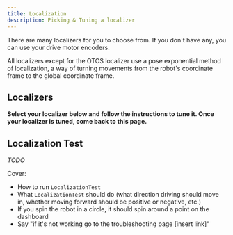 ```yaml
---
title: Localization
description: Picking & Tuning a localizer
---
```




There are many localizers for you to choose from. If you don't have any, you
can use your drive motor encoders.

All localizers except for the OTOS localizer
use a pose exponential method of localization, a way of turning movements
from the robot's coordinate frame to the global coordinate frame.

## Localizers

**Select your localizer below and follow the instructions to tune it. Once
your localizer is tuned, come back to this page.**

<Cards>
    <Card href="/docs/tuning/localizers/drive-encoder" title="Drive Encoder
    Localizer"
          description="A localizer that uses the drive motor encoders."/>
    <Card href="/docs/tuning/localizers/two-wheel" title="Two Wheel
    Localizer" description="A localizer that uses two odometry wheels."/>
    <Card href="/docs/tuning/localizers/three-wheel"
          title="Three Wheel Localizer"
          description="A localizer that uses three odometry wheels."/>
    <Card href="/docs/tuning/localizers/three-wheel-imu"
          title="Three Wheel + IMU Localizer"
          description="A localizer that uses three odometry wheels and an IMU."/><Card
    href="/docs/tuning/localizers/pinpoint" title="Pinpoint Localizer"
    description="A localizer that uses the goBILDA Pinpoint Odometry Computer."/><Card
    href="/docs/tuning/localizers/otos" title="OTOS Localizer"
    description="A localizer that uses the SparkFun Optical Tracking Odometry
    Sensor."/>
</Cards>

## Localization Test

*TODO*

Cover:

- How to run `LocalizationTest`
- What `LocalizationTest` should do (what direction driving should
move in, whether moving forward should be positive or negative, etc.)
- If you spin the robot in a circle, it should spin around a point on the
dashboard
- Say "if it's not working go to the troubleshooting page [insert link]"
